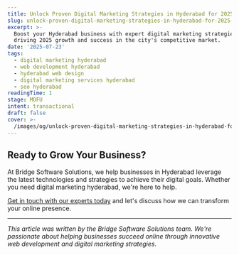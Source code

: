```yaml
---
title: Unlock Proven Digital Marketing Strategies in Hyderabad for 2025 Success
slug: unlock-proven-digital-marketing-strategies-in-hyderabad-for-2025-success
excerpt: >-
  Boost your Hyderabad business with expert digital marketing strategies,
  driving 2025 growth and success in the city's competitive market.
date: '2025-07-23'
tags:
  - digital marketing hyderabad
  - web development hyderabad
  - hyderabad web design
  - digital marketing services hyderabad
  - seo hyderabad
readingTime: 1
stage: MOFU
intent: transactional
draft: false
cover: >-
  /images/og/unlock-proven-digital-marketing-strategies-in-hyderabad-for-2025-success.png
---
```




## Ready to Grow Your Business?

At Bridge Software Solutions, we help businesses in Hyderabad leverage the latest technologies and strategies to achieve their digital goals. Whether you need digital marketing hyderabad, we're here to help.

[Get in touch with our experts today](/contact) and let's discuss how we can transform your online presence.

---

*This article was written by the Bridge Software Solutions team. We're passionate about helping businesses succeed online through innovative web development and digital marketing strategies.*
